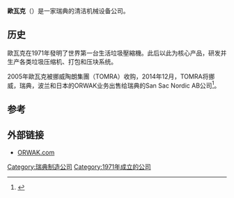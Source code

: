 {{refimprove|time=2018-12-08T05:32:22+00:00}}
{{Infobox_Company |
  company_name = ORWAK AB<br />歐瓦克|
  company_logo =  |
  company_type = 私人公司 |
  foundation = 1971年 |
  location = {{SWE}}|
  industry = [[機械製造|機械製造]]<br />廢棄物壓縮減容設備 |
  sales =  |
  profit =  |
  asset =  |
  market_value = |
  num_employees = |
  revenue = |
  products = 各類型廢棄物壓縮減容打包機 |
  parent = |
  homepage = [http://www.orwak.com http://www.orwak.com]
}}
'''歐瓦克'''（{{lang-sv|ORWAK AB}}）是一家瑞典的清洁机械设备公司。

==历史==
歐瓦克在1971年發明了世界第一台生活垃圾壓縮機。此后以此为核心产品，研发并生产各类垃圾压缩机、打包和压块系统。

2005年歐瓦克被挪威陶朗集團（TOMRA）收购，2014年12月，TOMRA将挪威，瑞典，波兰和日本的ORWAK业务出售给瑞典的San Sac Nordic AB公司<ref>{{Cite web|url=https://www.tomra.com/en/news-and-media/news/2014/tomra-compaction-acquired-by-san-sac/|title=TOMRA Compaction acquired by San Sac : TOMRA|accessdate=2018-12-08|work=www.tomra.com|archive-date=2019-12-01|archive-url=https://web.archive.org/web/20191201153246/https://www.tomra.com/en/news-and-media/news/2014/tomra-compaction-acquired-by-san-sac|dead-url=no}}</ref>。

== 参考 ==
{{Reflist}}

==外部链接==
*[http://www.orgapack.com ORWAK.com] {{Wayback|url=http://www.orgapack.com/ |date=20081211121518 }}

[[Category:瑞典制造公司|Category:瑞典制造公司]]
[[Category:1971年成立的公司|Category:1971年成立的公司]]